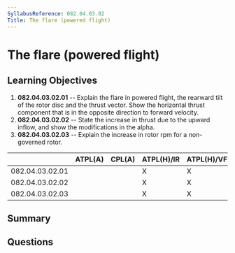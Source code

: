 ```yaml
---
SyllabusReference: 082.04.03.02
Title: The flare (powered flight)
---
```


# The flare (powered flight)

## Learning Objectives

1. **082.04.03.02.01** -- Explain the flare in powered flight, the rearward tilt
   of the rotor disc and the thrust vector. Show the horizontal thrust component
   that is in the opposite direction to forward velocity.
2. **082.04.03.02.02** -- State the increase in thrust due to the upward inflow,
   and show the modifications in the alpha.
3. **082.04.03.02.03** -- Explain the increase in rotor rpm for a non-governed
   rotor.

|                 | ATPL(A) | CPL(A) | ATPL(H)/IR | ATPL(H)/VFR | CPL(H) | IR  | CBIR(A) |
| --------------- | ------- | ------ | ---------- | ----------- | ------ | --- | ------- |
| 082.04.03.02.01 |         |        | X          | X           | X      |     |         |
| 082.04.03.02.02 |         |        | X          | X           | X      |     |         |
| 082.04.03.02.03 |         |        | X          | X           | X      |     |         |

## Summary

## Questions
